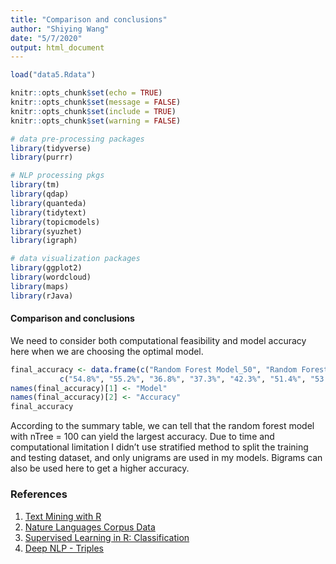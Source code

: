 ```yaml
---
title: "Comparison and conclusions"
author: "Shiying Wang"
date: "5/7/2020"
output: html_document
---
```


```r
load("data5.Rdata")
```

```r
knitr::opts_chunk$set(echo = TRUE)
knitr::opts_chunk$set(message = FALSE)
knitr::opts_chunk$set(include = TRUE)
knitr::opts_chunk$set(warning = FALSE)
```

```r
# data pre-processing packages
library(tidyverse)
library(purrr)

# NLP processing pkgs
library(tm)
library(qdap)
library(quanteda)
library(tidytext)
library(topicmodels)
library(syuzhet)
library(igraph)

# data visualization packages
library(ggplot2)
library(wordcloud)
library(maps)
library(rJava)
```

#### Comparison and conclusions  
We need to consider both computational feasibility and model accuracy here when we are choosing the optimal model.  

```r
final_accuracy <- data.frame(c("Random Forest Model_50", "Random Forest Model_100", "KNN_80", "KNN_100", "KNN_300", "Neural Network_3", "Neural Network_4", "Neural Network_5"),
           c("54.8%", "55.2%", "36.8%", "37.3%", "42.3%", "51.4%", "53.4%", "54.4%"))
names(final_accuracy)[1] <- "Model"
names(final_accuracy)[2] <- "Accuracy"
final_accuracy
```
According to the summary table, we can tell that the random forest model with nTree = 100 can yield the largest accuracy. Due to time and computational limitation I didn't use stratified method to split the training and testing dataset, and only unigrams are used in my models. Bigrams can also be used here to get a higher accuracy. 

### References
1. [Text Mining with R](https://www.tidytextmining.com/dtm.html)
2. [Nature Languages Corpus Data](http://norvig.com/ngrams/ch14.pdf)
3. [Supervised Learning in R: Classification](https://learn.datacamp.com/courses/supervised-learning-in-r-classification)
4. [Deep NLP - Triples](https://www.kaggle.com/manoharswamynathan/deep-nlp-triples)
